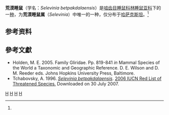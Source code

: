 {{Speciesbox
| taxon = Selevinia betpakdalaensis
| binomial_authority = Belosludov & Bazhanov，1939
| image = Selevinia betpakdalaensis.jpg 
| image_width = 240px
| image_caption =
| status = EN
| status_system = iucn3.1
| status_ref = <ref name=iucn>Tchabovsky, A. 1996. [http://www.iucnredlist.org/search/details.php/20102/all ''Selevinia betpakdalaensis'']. [http://www.iucnredlist.org 2006 IUCN Red List of Threatened Species.] Downloaded on 30 July 2007. </ref>
}}
'''荒漠睡鼠'''（学名：''Selevinia betpakdalaensis''）是[[啮齿目|啮齿目]][[睡鼠科|睡鼠科]][[林睡鼠亚科|林睡鼠亚科]]下的一[[物种|种]]，为'''荒漠睡鼠属'''（''Selevinia''）中唯一的一种，仅分布于[[哈萨克斯坦|哈萨克斯坦]]。<ref name=iucn/>

==参考资料==
{{reflist}}

== 參考文獻 ==
{{Commons category|Selevinia betpakdalaensis|''Selevinia betpakdalaensis''}}
*Holden, M. E. 2005. Family Gliridae. Pp. 819-841 ''in'' Mammal Species of the World a Taxonomic and Geographic Reference. D. E. Wilson and D. M. Reeder eds. Johns Hopkins University Press, Baltimore.
* Tchabovsky, A. 1996. [http://www.iucnredlist.org/search/details.php/20102/all ''Selevinia betpakdalaensis'']. [http://www.iucnredlist.org 2006 IUCN Red List of Threatened Species.] {{WebCite|url=https://www.webcitation.org/6137CKTqL?url=http://www.iucnredlist.org/ |date=20110819073403 |dateformat=iso }} Downloaded on 30 July 2007.

{{啮齿目小作品}}
{{Taxonbar}}
[[Category:单型的哺乳动物|H]]
[[Category:睡鼠亚科|H]]
[[Category:哈薩克斯坦哺乳動物|H]]
[[Category:睡鼠科|H]]